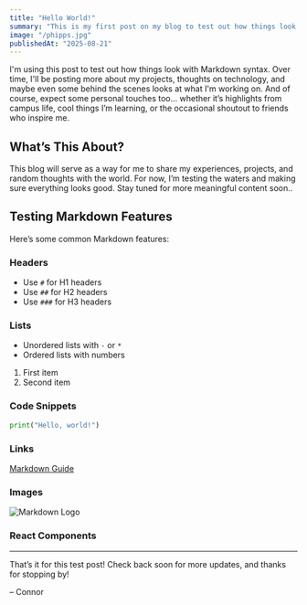 ```yaml
---
title: "Hello World!"
summary: "This is my first post on my blog to test out how things look in markdown."
image: "/phipps.jpg"
publishedAt: "2025-08-21"
---
```


I'm using this post to test out how things look with Markdown syntax. Over time, I'll be posting more about my projects, thoughts on technology, and maybe even some behind the scenes looks at what I'm working on. And of course, expect some personal touches too... whether it’s highlights from campus life, cool things I’m learning, or the occasional shoutout to friends who inspire me.

## What’s This About?

This blog will serve as a way for me to share my experiences, projects, and random thoughts with the world. For now, I’m testing the waters and making sure everything looks good. Stay tuned for more meaningful content soon..

## Testing Markdown Features

Here’s some common Markdown features:

### Headers

- Use `#` for H1 headers
- Use `##` for H2 headers
- Use `###` for H3 headers

### Lists

- Unordered lists with `-` or `*`
- Ordered lists with numbers

1. First item
2. Second item

### Code Snippets

```python
print("Hello, world!")
```

### Links

[Markdown Guide](https://www.markdownguide.org)

### Images

![Markdown Logo](/markdown.png)

### React Components

<Counter />

---

That’s it for this test post! Check back soon for more updates, and thanks for stopping by!

– Connor
